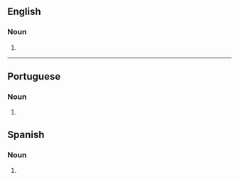 ==English==

===Noun===
{{en-noun}}

# {{obsolete spelling of|en|fakir}}

----

==Portuguese==

===Noun===
{{pt-noun|m|pl2=faquirs|qual_pl2=rare}}

# {{lb|pt|Hindu}} {{l|en|fakir}} {{gloss|an ascetic mendicant}}

==Spanish==

===Noun===
{{es-noun|m}}

# {{lb|es|Hindu}} {{l|en|fakir}} {{gloss|an ascetic mendicant}}